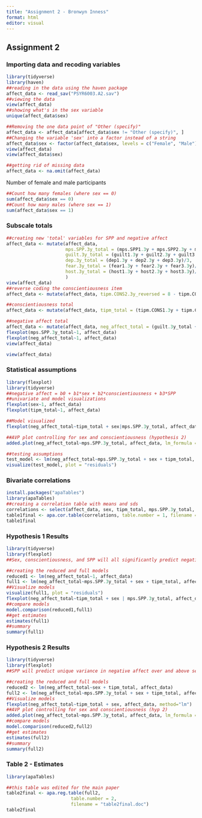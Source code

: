 ```yaml
---
title: "Assignment 2 - Bronwyn Inness"
format: html
editor: visual
---
```


## Assignment 2

### Importing data and recoding variables

```r
library(tidyverse)
library(haven)
##reading in the data using the haven package
affect_data <- read_sav("PSYR6003.A2.sav")
##viewing the data
view(affect_data)
##showing what's in the sex variable
unique(affect_data$sex)

##Removing the one data point of "Other (specify)"
affect_data <- affect_data[affect_data$sex != "Other (specify)", ]
##Changing the variable 'sex' into a factor instead of a string
affect_data$sex <- factor(affect_data$sex, levels = c("Female", "Male"), labels = c(0, 1))
view(affect_data)
view(affect_data$sex)

##getting rid of missing data
affect_data <- na.omit(affect_data)

```

Number of female and male participants

```r
##Count how many females (where sex == 0)
sum(affect_data$sex == 0)
##Count how many males (where sex == 1)
sum(affect_data$sex == 1)
```

### Subscale totals

```r
##creating new 'total' variables for SPP and negative affect
affect_data <- mutate(affect_data, 
                      mps.SPP.3y_total = (mps.SPP1.3y + mps.SPP2.3y + mps.SPP3.3y + mps.SPP4.3y + mps.SPP5.3y)/5,
                      guilt.3y_total = (guilt1.3y + guilt2.3y + guilt3.3y)/3,
                      dep.3y_total = (dep1.3y + dep2.3y + dep3.3y)/3,
                      fear.3y_total = (fear1.3y + fear2.3y + fear3.3y)/3,
                      host.3y_total = (host1.3y + host2.3y + host3.3y)/3
                      )
view(affect_data)
##reverse coding the conscientiousness item
affect_data <- mutate(affect_data, tipm.CONS2.3y_reversed = 8 - tipm.CONS2.3y)

##conscientiousness total
affect_data <- mutate(affect_data, tipm_total = (tipm.CONS1.3y + tipm.CONS2.3y_reversed)/2)

##negative affect total
affect_data <- mutate(affect_data, neg_affect_total = (guilt.3y_total + dep.3y_total + fear.3y_total + host.3y_total)/4)
flexplot(mps.SPP.3y_total~1, affect_data)
flexplot(neg_affect_total~1, affect_data)
view(affect_data)

view(affect_data)
```

### Statistical assumptions

```r
library(flexplot)
library(tidyverse)
##negative affect = b0 + b1*sex + b2*conscientiousness + b3*SPP
##univariate and model visualizations
flexplot(sex~1, affect_data)
flexplot(tipm_total~1, affect_data)

##Model visualized
flexplot(neg_affect_total~tipm_total + sex|mps.SPP.3y_total, affect_data, method = "lm") 

##AVP plot controlling for sex and conscientiousness (hypothesis 2)
added.plot(neg_affect_total~mps.SPP.3y_total, affect_data, lm_formula = neg_affect_total~sex + tipm_total)

##testing assumptions
test_model <- lm(neg_affect_total~mps.SPP.3y_total + sex + tipm_total, affect_data)
visualize(test_model, plot = "residuals")
```

### Bivariate correlations

```r
install.packages("apaTables")
library(apaTables)
##creating a correlation table with means and sds
correlations <- select(affect_data, sex, tipm_total, mps.SPP.3y_total, neg_affect_total)
table1final <- apa.cor.table(correlations, table.number = 1, filename = "table1final.doc")
table1final
```

### Hypothesis 1 Results

```r
library(tidyverse)
library(flexplot)
##Sex, conscientiousness, and SPP will all significantly predict negative affect, in the manner described above.

##creating the reduced and full models
reduced1 <- lm(neg_affect_total~1, affect_data)
full1 <- lm(neg_affect_total~mps.SPP.3y_total + sex + tipm_total, affect_data)
##Visualize models
visualize(full1, plot = "residuals")
flexplot(neg_affect_total~tipm_total + sex | mps.SPP.3y_total, affect_data, method="lm")
##compare models
model.comparison(reduced1,full1)
##get estimates
estimates(full1)
##summary
summary(full1)
```

### Hypothesis 2 Results

```r
library(tidyverse)
library(flexplot)
##SPP will predict unique variance in negative affect over and above sex and conscientiousness in a meaningful way.

##creating the reduced and full models
reduced2 <- lm(neg_affect_total~sex + tipm_total, affect_data)
full2 <- lm(neg_affect_total~mps.SPP.3y_total + sex + tipm_total, affect_data) ##exact same as full1 model, that's okay!!
##Visualize models
flexplot(neg_affect_total~tipm_total + sex, affect_data, method="lm")
##AVP plot controlling for sex and conscientiousness (hyp 2)
added.plot(neg_affect_total~mps.SPP.3y_total, affect_data, lm_formula = neg_affect_total~sex + tipm_total)
##compare models
model.comparison(reduced2,full2)
##get estimates
estimates(full2)
##summary
summary(full2)
```

### Table 2 - Estimates

```r
library(apaTables)

##this table was edited for the main paper
table2final <- apa.reg.table(full2,
                        table.number = 2,
                        filename = "table2final.doc")
table2final
```
